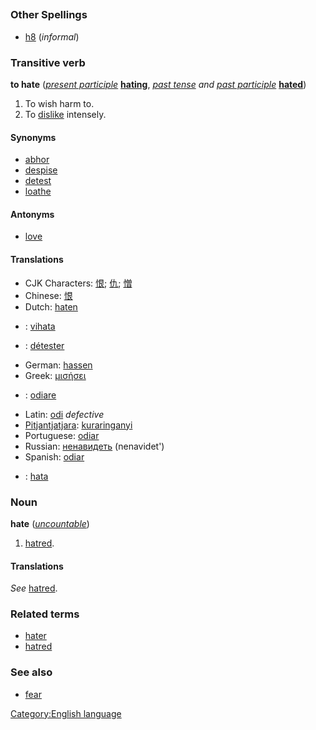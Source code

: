 =={{en}}==
[[Category:English language]]
===Other Spellings===
*[[h8]] (''informal'')
===Transitive verb===
'''to hate''' (''[[present participle]]'' '''[[hating]]''', ''[[past tense]] and [[past participle]]'' '''[[hated]]''')

# To wish harm to.
# To [[dislike]] intensely.
====Synonyms====
*[[abhor]]
*[[despise]]
*[[detest]]
*[[loathe]]

====Antonyms====
*[[love]]

====Translations====
*CJK Characters: [[恨]]; [[仇]]; [[憎]]
*Chinese: [[恨]]
*Dutch: [[haten]]
*{{fi}}: [[vihata]]
*{{fr}}: [[détester]]
*German: [[hassen]]
*Greek: [[μισήσει]]
*{{it}}: [[odiare]]
*Latin: [[odi]] ''defective''
*[[Pitjantjatjara]]: [[kuraringanyi]]
*Portuguese: [[odiar]]
*Russian: [[ненавидеть]] (nenavidet')
*Spanish: [[odiar]]
*{{sv}}: [[hata]]

===Noun===
'''hate''' (''[[uncountable]]'')

#[[hatred]].

====Translations====
<!--do not add translations here - add them at "hatred" instead-->
''See'' [[hatred]].

===Related terms===
*[[hater]]
*[[hatred]]

===See also===
*[[fear]]